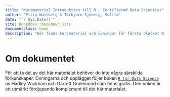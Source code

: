```yaml
--- 
title: "Kursmaterial Introduktion till R - Certifierad Data Scientist"
author: "Filip Wästberg & Torbjörn Sjöberg, Solita"
date: "`r Sys.Date()`"
site: bookdown::bookdown_site
documentclass: book
description: "Här finns kursmaterial och övningar för första blocket R-övningar."
---
```


# Om dokumentet

För att ta del av det här materialet behöver du inte några särskilda förkunskaper. Övningarna och upplägget följer boken [`R for Data Science`](http://r4ds.had.co.nz/index.html) av Hadley Wickham och Garrett Grolemund som finns gratis. Den boken är ett utmärkt fördjupande komplement till det här materialet. 


